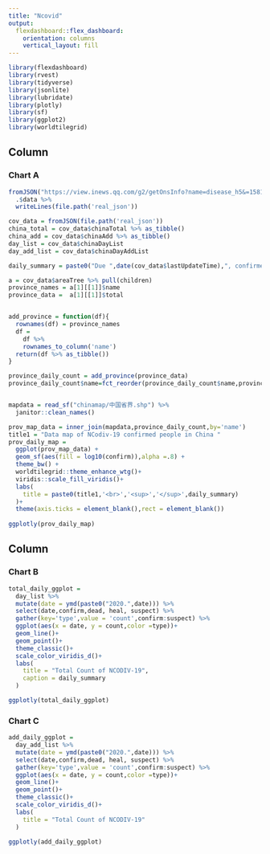 ```yaml
---
title: "Ncovid"
output: 
  flexdashboard::flex_dashboard:
    orientation: columns
    vertical_layout: fill
---
```


```r
library(flexdashboard)
library(rvest)
library(tidyverse)
library(jsonlite)
library(lubridate)
library(plotly)
library(sf)
library(ggplot2)
library(worldtilegrid)
```



Column {data-width=550}
-----------------------------------------------------------------------

### Chart A
```r
fromJSON("https://view.inews.qq.com/g2/getOnsInfo?name=disease_h5&=1581615429898") %>% 
  .$data %>% 
  writeLines(file.path('real_json'))

cov_data = fromJSON(file.path('real_json')) 
china_total = cov_data$chinaTotal %>% as_tibble()
china_add = cov_data$chinaAdd %>% as_tibble()
day_list = cov_data$chinaDayList 
day_add_list = cov_data$chinaDayAddList 

```


```r
daily_summary = paste0("Due ",date(cov_data$lastUpdateTime),", confirmed: ",china_total$confirm," suspected: ",china_total$suspect)

```


```r
a = cov_data$areaTree %>% pull(children)
province_names = a[1][[1]]$name  
province_data =  a[1][[1]]$total  


add_province = function(df){
  rownames(df) = province_names
  df = 
    df %>% 
    rownames_to_column('name')
  return(df %>% as_tibble())
}

province_daily_count = add_province(province_data) 
province_daily_count$name=fct_reorder(province_daily_count$name,province_daily_count$confirm)


mapdata = read_sf("chinamap/中国省界.shp") %>% 
  janitor::clean_names() 

prov_map_data = inner_join(mapdata,province_daily_count,by='name')
title1 = "Data map of NCodiv-19 confirmed people in China "
prov_daily_map = 
  ggplot(prov_map_data) +
  geom_sf(aes(fill = log10(confirm)),alpha =.8) +
  theme_bw() +
  worldtilegrid::theme_enhance_wtg()+
  viridis::scale_fill_viridis()+
  labs(
    title = paste0(title1,'<br>','<sup>','</sup>',daily_summary)
  )+
  theme(axis.ticks = element_blank(),rect = element_blank())
 
ggplotly(prov_daily_map) 
```

Column {data-width=450}
-----------------------------------------------------------------------

### Chart B

```r
total_daily_ggplot = 
  day_list %>% 
  mutate(date = ymd(paste0("2020.",date))) %>% 
  select(date,confirm,dead, heal, suspect) %>% 
  gather(key='type',value = 'count',confirm:suspect) %>% 
  ggplot(aes(x = date, y = count,color =type))+
  geom_line()+
  geom_point()+
  theme_classic()+
  scale_color_viridis_d()+
  labs(
    title = "Total Count of NCODIV-19",
    caption = daily_summary
  )

ggplotly(total_daily_ggplot)
```

### Chart C

```r
add_daily_ggplot = 
  day_add_list %>% 
  mutate(date = ymd(paste0("2020.",date))) %>% 
  select(date,confirm,dead, heal, suspect) %>% 
  gather(key='type',value = 'count',confirm:suspect) %>% 
  ggplot(aes(x = date, y = count,color =type))+
  geom_line()+
  geom_point()+
  theme_classic()+
  scale_color_viridis_d()+
  labs(
    title = "Total Count of NCODIV-19"
  )

ggplotly(add_daily_ggplot)
```

